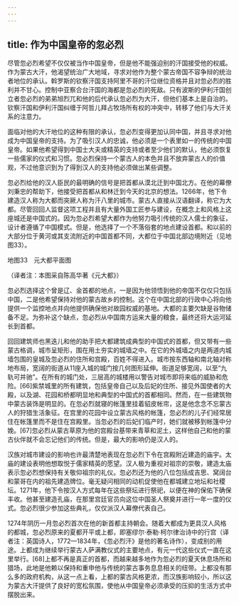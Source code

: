 ```yaml
---
---
---
```

title: 作为中国皇帝的忽必烈
---



尽管忽必烈希望不仅仅被当作中国皇帝，但是他不能强迫别的汗国接受他的权威。作为蒙古大汗，他渴望统治广大地域，寻求对他作为整个蒙古帝国不容争辩的统治者地位的承认。斡罗斯的钦察汗国支持阿里不哥的汗位继位资格并且对忽必烈的胜利并不甘心。控制中亚察合台汗国的海都是忽必烈的死敌。只有波斯的伊利汗国创立者忽必烈的弟弟旭烈兀和他的后代承认忽必烈为大汗，但他们基本上是自治的。钦察汗国和伊利汗国纠缠于阿哲儿拜占牧场所有权的冲突中，转移了他们与大汗关系的注意力。

面临对他的大汗地位的这种有限的承认，忽必烈变得更加认同中国，并且寻求对他成为中国皇帝的支持。为了吸引汉人的忠诚，他必须是一个表里如一的传统的中国皇帝。如果他希望得到中国士大夫或精英的支持或者至少他们的默认，他必须恢复一些儒家的仪式和习惯。忽必烈保持一个蒙古人的本色并且不放弃蒙古人的价值观，不过他意识到为了得到汉人的支持他必须做出某些调整。

忽必烈给他的汉人臣民的最明确的信号是把首都从漠北迁到中国北方。在他的幕僚刘秉忠的帮助下，他接受把首都从和林迁到今天的北京的想法。1266年，他下令建造汉人称为大都而突厥人称为汗八里的城市。蒙古人直接从汉语翻译，称它为大都。尽管回回人监督这项工程并且有大量外国工匠参与建设，在概念上和风格上这座城还是中国式的。因为忽必烈希望大都作为他努力吸引传统的汉人儒士的象征，设计者遵循了中国模式。但是，他选择了一个不落俗套的地点建设首都。和以前的大部分位于黄河或其支流附近的中国首都不同，大都位于中国北部边境附近（见地图33）。



地图33　元大都平面图

（译者注：本图采自陈高华著《元大都》）

忽必烈选择这个曾是辽、金首都的地点，一是因为他领悟到他的帝国不仅仅只包括中国，二是他希望保持对他的蒙古故乡的控制。这个在中国北部的行政中心将向他提供一个监控地点并向他提供确保他对故园权威的基地。大都的主要欠缺是谷物储备不足。为弥补这个缺点，忽必烈从中国南方运来大量的粮食，最终还将大运河延长到首都。

回回建筑师也黑迭儿和他的助手把大都建筑成典型的中国式的首都，但又带有一些蒙古格调，城市呈矩形，围在用土夯实的城墙之中。在它的外城墙之内是两道内城墙包围的皇城及忽必烈的住所和宫殿，百姓不得进入。城市按东西轴和南北轴对称地布局，宽阔的街道从11座入城的城门按几何图形延伸。街道足够宽阔，以至“九轨可并驰”。在所有的城门处，三层高的城楼用以警告对城市即将来临的威胁和危险。[66]紫禁城里的所有建筑，包括皇帝自己以及后妃的住所、接见外国使者的大殿，以及湖、花园和桥都明显地和典型的中国式的首都相同。然而，在一些建筑物中蒙古装饰是明显的。在忽必烈就寝的帐篷里挂着貂皮帐帘，这是他念念不忘蒙古人的狩猎生活象征。在宫里的花园中设立蒙古风格的帐篷，忽必烈的儿子们经常居住在帐篷里而不是住在宫殿里。当忽必烈的后妃们临产时，她们就被移到帐篷中分娩。[67]忽必烈从蒙古草原为他的宫殿台基带来青草和泥土，这样他自己和他的蒙古伙伴就不会忘记他们的传统。但是，最大的影响仍是汉人的。

汉族对城市建设的影响也许最清楚地表现在忽必烈下令在宫殿附近建造的庙宇。太庙的建设表明他想取悦于儒家精英的愿望。汉人极为重视对祖宗的崇敬，建造太庙表示忽必烈想保持有关敬仰祖宗的礼仪。忽必烈还为他的八位包括成吉思、窝阔台和蒙哥在内的祖先建造牌位。毫无疑问相同的动机促使他在都城建立地坛和社稷坛。1271年，他下令按汉人方式每年在这些祭坛进行祭祀，以便在神的保佑下确保丰收。他甚至建造孔庙，在那里宫廷官员向这位中国圣人祭奠并进行一年一度的仪式。忽必烈很少参加这些典礼，仅仅派汉人幕僚代表自己。

1274年阴历一月忽必烈首次在他的新首都主持朝会。随着大都成为更具汉人风格的都城，忽必烈原来的夏都开平或上都，即塞缪尔·泰勒·柯尔律治诗中的行宫（译者注：英国诗人，1772—1834年，《忽必烈汗》是他的著名诗作），变成别的用途。上都成为继续举行蒙古人萨满教仪式的主要地点，有元一代这些仪式一直在这里举行。[68]上都不再是真正的首都，而越来越多地作为忽必烈的夏天休息场所和猎场，此地是他赖以保持和重申他与传统的蒙古事务息息相关的纽带。上都没有那么多的政府机构，从这一点上看，上都的蒙古风格更浓，而汉族影响较小，所以这为蒙古大汗提供了良好的宽松氛围，使他从中国皇帝必须承受的压抑的生活方式中摆脱出来。